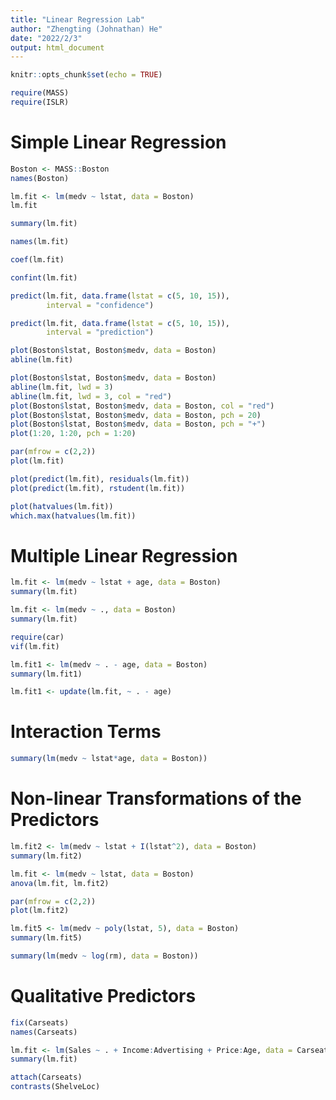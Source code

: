 ```yaml
---
title: "Linear Regression Lab"
author: "Zhengting (Johnathan) He"
date: "2022/2/3"
output: html_document
---
```



```r
knitr::opts_chunk$set(echo = TRUE)
```


```r
require(MASS)
require(ISLR)
```


# Simple Linear Regression


```r
Boston <- MASS::Boston
names(Boston)
```


```r
lm.fit <- lm(medv ~ lstat, data = Boston)
lm.fit
```


```r
summary(lm.fit)
```


```r
names(lm.fit)
```


```r
coef(lm.fit)
```


```r
confint(lm.fit)
```


```r
predict(lm.fit, data.frame(lstat = c(5, 10, 15)),
        interval = "confidence")
```


```r
predict(lm.fit, data.frame(lstat = c(5, 10, 15)),
        interval = "prediction")
```


```r
plot(Boston$lstat, Boston$medv, data = Boston)
abline(lm.fit)
```


```r
plot(Boston$lstat, Boston$medv, data = Boston)
abline(lm.fit, lwd = 3)
abline(lm.fit, lwd = 3, col = "red")
plot(Boston$lstat, Boston$medv, data = Boston, col = "red")
plot(Boston$lstat, Boston$medv, data = Boston, pch = 20)
plot(Boston$lstat, Boston$medv, data = Boston, pch = "+")
plot(1:20, 1:20, pch = 1:20)
```


```r
par(mfrow = c(2,2))
plot(lm.fit)
```


```r
plot(predict(lm.fit), residuals(lm.fit))
plot(predict(lm.fit), rstudent(lm.fit))
```


```r
plot(hatvalues(lm.fit))
which.max(hatvalues(lm.fit))
```


# Multiple Linear Regression


```r
lm.fit <- lm(medv ~ lstat + age, data = Boston)
summary(lm.fit)
```


```r
lm.fit <- lm(medv ~ ., data = Boston)
summary(lm.fit)
```


```r
require(car)
vif(lm.fit)
```


```r
lm.fit1 <- lm(medv ~ . - age, data = Boston)
summary(lm.fit1)
```


```r
lm.fit1 <- update(lm.fit, ~ . - age)
```


# Interaction Terms


```r
summary(lm(medv ~ lstat*age, data = Boston))
```


# Non-linear Transformations of the Predictors


```r
lm.fit2 <- lm(medv ~ lstat + I(lstat^2), data = Boston)
summary(lm.fit2)
```


```r
lm.fit <- lm(medv ~ lstat, data = Boston)
anova(lm.fit, lm.fit2)
```


```r
par(mfrow = c(2,2))
plot(lm.fit2)
```


```r
lm.fit5 <- lm(medv ~ poly(lstat, 5), data = Boston)
summary(lm.fit5)
```


```r
summary(lm(medv ~ log(rm), data = Boston))
```


# Qualitative Predictors


```r
fix(Carseats)
names(Carseats)
```


```r
lm.fit <- lm(Sales ~ . + Income:Advertising + Price:Age, data = Carseats)
summary(lm.fit)
```


```r
attach(Carseats)
contrasts(ShelveLoc)
```

